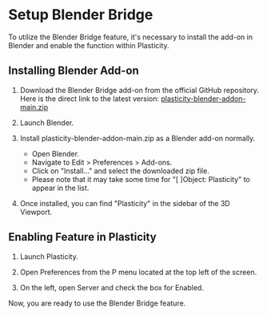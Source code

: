 # Setup Blender Bridge

To utilize the Blender Bridge feature, it's necessary to install the add-on in Blender and enable the function within Plasticity.

## Installing Blender Add-on

1. Download the Blender Bridge add-on from the official GitHub repository. Here is the direct link to the latest version:
    [plasticity-blender-addon-main.zip](https://github.com/nkallen/plasticity-blender-addon/archive/refs/heads/main.zip)

2. Launch Blender.

3. Install plasticity-blender-addon-main.zip as a Blender add-on normally.
    - Open Blender.
    - Navigate to Edit > Preferences > Add-ons.
    - Click on "Install..." and select the downloaded zip file.
    - Please note that it may take some time for "[ ]Object: Plasticity" to appear in the list.

4. Once installed, you can find "Plasticity" in the sidebar of the 3D Viewport.

## Enabling Feature in Plasticity

1. Launch Plasticity.

2. Open Preferences from the P menu located at the top left of the screen.

3. On the left, open Server and check the box for Enabled.

Now, you are ready to use the Blender Bridge feature.


